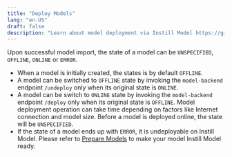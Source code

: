 ```yaml
---
title: "Deploy Models"
lang: "en-US"
draft: false
description: "Learn about model deployment via Instill Model https://github.com/instill-ai/model"
---
```


Upon successful model import, the state of a model can be `UNSPECIFIED`, `OFFLINE`, `ONLINE` or `ERROR`.

- When a model is initially created, the states is by default `OFFLINE`.
- A model can be switched to `OFFLINE` state by invoking the `model-backend` endpoint `/undeploy` only when its original state is `ONLINE`.
- A model can be switch to `ONLINE` state by invoking the `model-backend` endpoint `/deploy` only when its original state is `OFFLINE`. Model deployment operation can take time depending on factors like Internet connection and model size. Before a model is deployed online, the state will be `UNSPECIFIED`.
- If the state of a model ends up with `ERROR`, it is undeployable on Instill Model. Please refer to [Prepare Models](./prepare-models) to make your model Instill Model ready.

<div align="center">
  <ZoomableImg
    src="/docs-assets/core-concepts/model-state.svg"
    alt="  The finite-state-machine (FSM) diagram for the model state transition logic"
    width="600px"
  />
</div>
